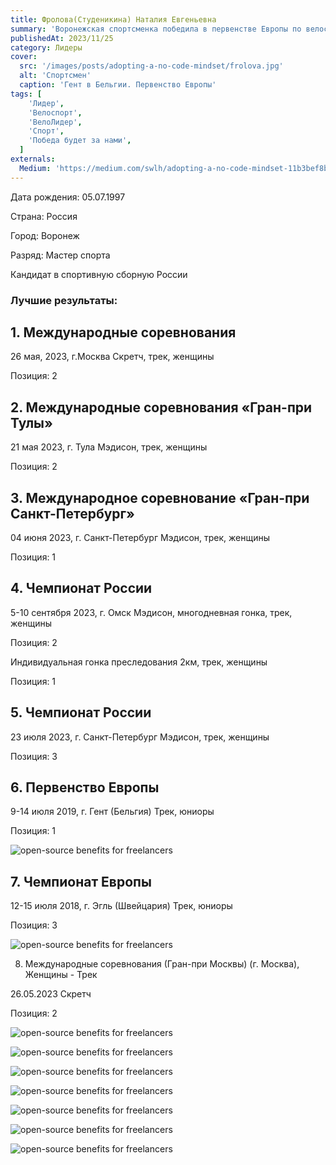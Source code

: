```yaml
---
title: Фролова(Студеникина) Наталия Евгеньевна
summary: 'Воронежская спортсменка победила в первенстве Европы по велоспорту на треке'
publishedAt: 2023/11/25
category: Лидеры
cover:
  src: '/images/posts/adopting-a-no-code-mindset/frolova.jpg'
  alt: 'Спортсмен'
  caption: 'Гент в Бельгии. Первенство Европы'
tags: [
    'Лидер',
    'Велоспорт',
    'ВелоЛидер',
    'Спорт',
    'Победа будет за нами',
  ]
externals:
  Medium: 'https://medium.com/swlh/adopting-a-no-code-mindset-11b3bef8b21d'
---
```


Дата рождения: 05.07.1997

Страна: Россия

Город: Воронеж 

Разряд: Мастер спорта 

Кандидат в спортивную сборную России


### Лучшие результаты:

## 1. Международные соревнования

26 мая, 2023, г.Москва Скретч, трек, женщины

Позиция: 2


## 2. Международные соревнования «Гран-при Тулы»

21 мая 2023, г. Тула Мэдисон, трек, женщины

Позиция: 2


## 3. Международное соревнование «Гран-при Санкт-Петербург»

04 июня 2023, г. Санкт-Петербург Мэдисон, трек, женщины

Позиция: 1


## 4. Чемпионат России

5-10 сентября 2023, г. Омск Мэдисон, многодневная гонка, трек, женщины

Позиция: 2

Индивидуальная гонка преследования 2км, трек, женщины

Позиция: 1

## 5. Чемпионат России

23 июля 2023, г. Санкт-Петербург Мэдисон, трек, женщины

Позиция: 3

## 6. Первенство Европы

9-14 июля 2019, г. Гент (Бельгия) Трек, юниоры

Позиция: 1

<Image
  src="/images/posts/adopting-a-no-code-mindset/frolova2.jpg"
  alt="open-source benefits for freelancers"
/>

## 7. Чемпионат Европы

12-15 июля 2018, г. Эгль (Швейцария) Трек, юниоры

Позиция: 3

<Image
  src="/images/posts/adopting-a-no-code-mindset/frolova3.jpg"
  alt="open-source benefits for freelancers"
/>

8. Международные соревнования (Гран-при Москвы) (г. Москва), Женщины - Трек

26.05.2023 Скретч

Позиция: 2

<Image
  src="/images/posts/adopting-a-no-code-mindset/frolova6.jpg"
  alt="open-source benefits for freelancers"
/>

<Image
  src="/images/posts/adopting-a-no-code-mindset/frolov4.jpg"
  alt="open-source benefits for freelancers"
/>

<Image
  src="/images/posts/adopting-a-no-code-mindset/frolova7.jpg"
  alt="open-source benefits for freelancers"
/>

<Image
  src="/images/posts/adopting-a-no-code-mindset/frolova10.jpg"
  alt="open-source benefits for freelancers"
/>

<Image
  src="/images/posts/adopting-a-no-code-mindset/frolova8.jpg"
  alt="open-source benefits for freelancers"
/>

<Image
  src="/images/posts/adopting-a-no-code-mindset/frolova5.jpg"
  alt="open-source benefits for freelancers"
/>

<Image
  src="/images/posts/adopting-a-no-code-mindset/frolova9.jpg"
  alt="open-source benefits for freelancers"
/>